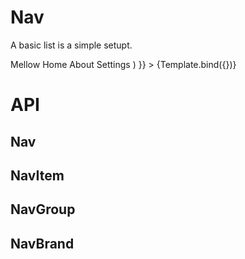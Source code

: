 

<Meta
  title="Components/Nav"
  component={Nav}
/>


# Nav
A basic list is a simple setupt.

<Canvas>
  <Story
    name="Nav"
    args={{
      children: (
        <Container>
          <NavBrand href="#">Mellow</NavBrand>
          <NavGroup className="me-auto">
            <NavItem href="#">Home</NavItem>
            <NavItem href="#">About</NavItem>
          </NavGroup>
          <NavGroup>
            <NavItem href="#">Settings</NavItem>
          </NavGroup>
        </Container>
      )
    }}
  >
    {Template.bind({})}
  </Story>
</Canvas>

# API
## Nav
<ArgsTable of={Nav} />

## NavItem
<ArgsTable of={NavItem} />

## NavGroup
<ArgsTable of={NavGroup} />

## NavBrand
<ArgsTable of={NavBrand} />
